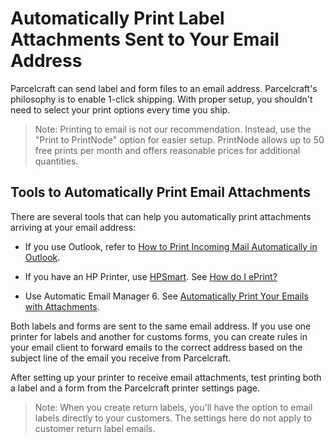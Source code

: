 # Automatically Print Label Attachments Sent to Your Email Address

Parcelcraft can send label and form files to an email address. Parcelcraft's philosophy is to enable 1-click shipping. With proper setup, you shouldn't need to select your print options every time you ship.

> Note: Printing to email is not our recommendation. Instead, use the "Print to PrintNode" option for easier setup. PrintNode allows up to 50 free prints per month and offers reasonable prices for additional quantities. 

## Tools to Automatically Print Email Attachments

There are several tools that can help you automatically print attachments arriving at your email address:

- If you use Outlook, refer to [How to Print Incoming Mail Automatically in Outlook](https://www.lifewire.com/automatically-print-incoming-mail-outlook-1173140).

- If you have an HP Printer, use [HPSmart](https://www.hpsmart.com/). See [How do I ePrint?](https://www.hpsmart.com/us/en/cms/HPC/ePrint)

- Use Automatic Email Manager 6. See [Automatically Print Your Emails with Attachments](https://www.automatic-email-manager.com/feature-print-email-body-and-attachments).

Both labels and forms are sent to the same email address. If you use one printer for labels and another for customs forms, you can create rules in your email client to forward emails to the correct address based on the subject line of the email you receive from Parcelcraft.

After setting up your printer to receive email attachments, test printing both a label and a form from the Parcelcraft printer settings page.

> Note: When you create return labels, you'll have the option to email labels directly to your customers. The settings here do not apply to customer return label emails.


